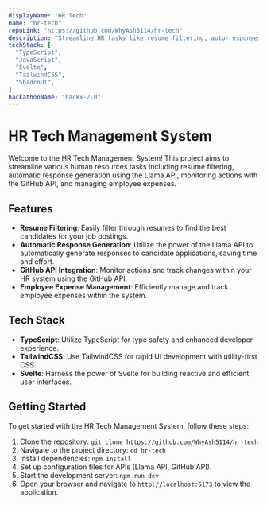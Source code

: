 ```yaml
---
displayName: "HR Tech"
name: "hr-tech"
repoLink: "https://github.com/WhyAsh5114/hr-tech"
description: "Streamline HR tasks like resume filtering, auto-responses with Llama API, action monitoring via GitHub API, and expense management."
techStack: [
  "TypeScript",
  "JavaScript",
  "Svelte",
  "TailwindCSS",
  "ShadcnUI",
]
hackathonName: "hackx-2-0"
---
```


# HR Tech Management System

Welcome to the HR Tech Management System! This project aims to streamline various human resources tasks including resume filtering, automatic response generation using the Llama API, monitoring actions with the GitHub API, and managing employee expenses. 

## Features

- **Resume Filtering**: Easily filter through resumes to find the best candidates for your job postings.
- **Automatic Response Generation**: Utilize the power of the Llama API to automatically generate responses to candidate applications, saving time and effort.
- **GitHub API Integration**: Monitor actions and track changes within your HR system using the GitHub API.
- **Employee Expense Management**: Efficiently manage and track employee expenses within the system.

## Tech Stack

- **TypeScript**: Utilize TypeScript for type safety and enhanced developer experience.
- **TailwindCSS**: Use TailwindCSS for rapid UI development with utility-first CSS.
- **Svelte**: Harness the power of Svelte for building reactive and efficient user interfaces.

## Getting Started

To get started with the HR Tech Management System, follow these steps:

1. Clone the repository: `git clone https://github.com/WhyAsh5114/hr-tech`
2. Navigate to the project directory: `cd hr-tech`
3. Install dependencies: `npm install`
4. Set up configuration files for APIs (Llama API, GitHub API).
5. Start the development server: `npm run dev`
6. Open your browser and navigate to `http://localhost:5173` to view the application.
